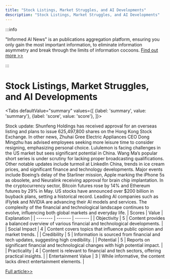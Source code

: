 ```yaml
---
title: "Stock Listings, Market Struggles, and AI Developments"
description: "Stock Listings, Market Struggles, and AI Developments"
---
```



:::info

"Informed AI News" is an publications aggregation platform, ensuring you only gain the most important information, to eliminate information asymmetry and break through the limits of information cocoons.  [Find out more >>](/docs/guides)

:::

# Stock Listings, Market Struggles, and AI Developments


<Tabs
	defaultValue="summary"
	values={[
	{label: 'summary', value: 'summary'},
	{label: 'score', value: 'score'},
]}>
<TabItem value="summary">


Stock update: Shunfeng Holdings has received approval for an overseas listing and plans to issue 625,497,800 shares on the Hong Kong Stock Exchange. In other news, Zhuhai Gree Electric Appliances CEO Dong Mingzhu has advised employees seeking more leisure time to consider resigning, emphasizing personal choice. Lululemon is facing challenges in the US market but sees significant potential in China. Wang Ma’s popular short series is under scrutiny for lacking proper broadcasting qualifications. Other notable updates include turmoil at LinkedIn China, trends in ice cream prices, and significant finance and technology developments. Major events include Boeing’s delay of the Starliner mission, Apple marking the iPhone 5s as obsolete, and Neuralink receiving approval for brain chip implantation. In the cryptocurrency sector, Bitcoin futures rose by 14% and Ethereum futures by 29% in May. US stocks have announced over $200 billion in buyback plans, setting a historical record. Leading AI companies such as iFlytek and NVIDIA are advancing their AI models and services. The complexity of the financial and technological landscape continues to evolve, influencing both global markets and everyday life.
</TabItem>
<TabItem value="score">
	| Scores     | Value   | Explanation |
	| -------- | ------- | ------- |
	| Objectivity  | 5    | Content provides a balanced overview of various financial and technological developments.    |
	| Social Impact | 4     | Content covers topics that influence public opinion and market trends.    |
	| Credibility    | 5    | Information is sourced from financial and tech updates, suggesting high credibility.    |
	| Potential    | 5    | Reports on significant financial and technological changes with high potential impact.    |
	| Practicality    | 4    | Content is relevant to financial and tech sectors, offering practical insights.    |
	| Entertainment Value    | 3    | While informative, the content lacks direct entertainment elements.    |
</TabItem>
</Tabs>

[Full article>>](https://www.36kr.com/p/2803316711765379)
